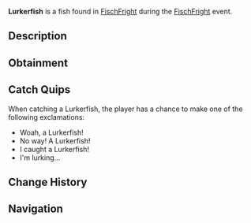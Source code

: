 {{FishInfobox
|image          = Lurkerfish.png
|rarity         = Limited
|event          = FischFright
|sea            = First Sea
|location       = [[FischFright]]
|sublocation    = 
|sources        = Fishing Rod
|radar_location = 
|prog_speed     = -10
|xp             = 800
|weather        = Foggy
|time           = 
|season         = Winter, Autumn
|bait           = Squid
|base_weight    = 2
|base_value     = 1500
|weight_range   = 1.5
|base_chance    = 0.01
|base_resil     = 20
}}
'''Lurkerfish''' is a {{Rarity|Limited}} fish found in [[FischFright]] during the [[FischFright]] event.

== Description ==
{{Description|The Lurkerfish is an interesting breed of the Anglerfish that is only visible during FischFright. It is said this fish gains its visible body from the though of FischFight, and during the rest of the year, the Lurkerfish is completely invisible to the untrained eye.|Bestiary Entry}}

== Obtainment ==
{{Description|Only can be caught during FischFright.|Bestiary Hint}}
{{Fish Availability|
FischFright/Frightful Pool
|top_rods      = 
Leviathan's Fang Rod\36747.62\158304.44;
Free Spirit Rod\32463.56\155016.94;
Trident Rod\31660.61\151182.76;
Ethereal Prism Rod\25617.25\90598.37;
No-Life Rod\25412.69\106166.65;
Flimsy Rod\17675.64\80886.85;
Training Rod\18281.15\94589.9;
Resourceful Rod\19993.66\81387.49;
Rapid Rod\22213.8\97395.6;
Seraphic Rod\24991.29\93428.97;
Rod Of The Forgotten Fang\23316.48\91270.55;
Challenger's Rod\22806.8\91710.24;
Rod Of The Depths\20927.06\82878.91;
Zeus Rod\20710.66\83597.21;
Rod Of The Exalted One\20448.89\81317.16;
Verdant Shear Rod\20394.73\83766;
Blazebringer Rod\19700.38\79880.09;
Depthseeker Rod\18885.73\79423.75;
Avalanche Rod\16971.75\71397.18;
Volcanic Rod\16140.65\66073.65;
Steady Rod\6100.45\31817.51
|recommended   = Trident Rod
}}

== Catch Quips ==
When catching a Lurkerfish, the player has a chance to make one of the following exclamations:
* Woah, a Lurkerfish!
* No way! A Lurkerfish!
* I caught a Lurkerfish!
* I'm lurking...

== Change History ==
{{Change History|{{subst:Current Version}}}}

== Navigation ==
{{Fish Navbox|FischFright}}